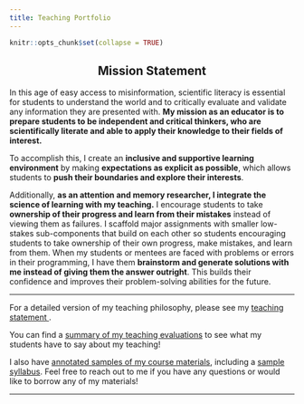```yaml
---
title: Teaching Portfolio
---
```


```r
knitr::opts_chunk$set(collapse = TRUE)
```

<center><h2>Mission Statement</h2></center>


In this age of easy access to misinformation, scientific literacy is essential for students to understand the world and to critically evaluate and validate any information they are presented with. **My mission as an educator is to prepare students to be independent and critical thinkers, who are scientifically literate and able to apply their knowledge to their fields of interest.**

To accomplish this, I create an **inclusive and supportive learning environment** by making **expectations as explicit as possible**, which allows students to **push their boundaries and explore their interests**. 

Additionally, **as an attention and memory researcher, I integrate the science of learning with my teaching.** I encourage students to take **ownership of their progress and learn from their mistakes** instead of viewing them as failures. I scaffold major assignments with smaller low-stakes sub-components that build on each other so students encouraging students to take ownership of their own progress, make mistakes, and learn from them. When my students or mentees are faced with problems or errors in their programming, I have them **brainstorm and generate solutions with me instead of giving them the answer outright**. This builds their confidence and improves their problem-solving abilities for the future.

---


For a detailed version of my teaching philosophy, please see my <a href=/teaching_statement/> teaching statement </a>.

You can find a <a href=/eff_teaching/>summary of my teaching evaluations</a> to see what my students have to say about my teaching!

I also have <a href = /sample_materials/>annotated samples of my course materials</a>, including a <a href = /syllabus/>sample syllabus</a>. Feel free to reach out to me if you have any questions or would like to borrow any of my materials! 


---
